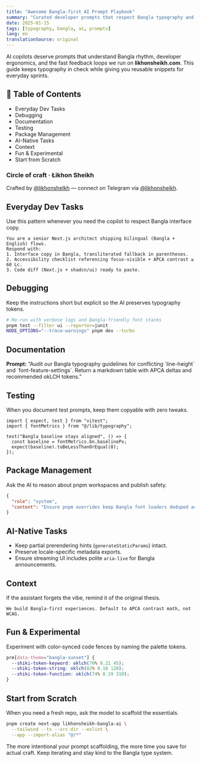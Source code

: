 ```yaml
---
title: "Awesome Bangla-first AI Prompt Playbook"
summary: "Curated developer prompts that respect Bangla typography and modern Next.js workflows."
date: 2025-01-15
tags: [typography, bangla, ai, prompts]
lang: en
translationSource: original
---
```



AI copilots deserve prompts that understand Bangla rhythm, developer ergonomics, and the fast feedback loops we run on **likhonsheikh.com**. This guide keeps typography in check while giving you reusable snippets for everyday sprints.

## 🌟 Table of Contents

- Everyday Dev Tasks
- Debugging
- Documentation
- Testing
- Package Management
- AI-Native Tasks
- Context
- Fun & Experimental
- Start from Scratch

<Card className="space-y-4 bg-gradient-to-br from-sky-900/60 via-purple-900/40 to-emerald-900/50 border-white/10 p-6 text-white">
  <h3 className="text-lg font-semibold">Circle of craft · Łikhon Sheikh</h3>
  <p className="text-sm text-white/80">
    Crafted by <a href="https://github.com/likhonshelkh" className="underline decoration-sky-300 decoration-dashed underline-offset-4">@likhonshelkh</a> — connect on Telegram via <a href="https://t.me/likhonsheikh" className="underline decoration-emerald-300 underline-offset-4">@likhonsheikh</a>.
  </p>
</Card>

## Everyday Dev Tasks

Use this pattern whenever you need the copilot to respect Bangla interface copy.

```mdx filename="prompt.md"
You are a senior Next.js architect shipping bilingual (Bangla + English) flows.
Respond with:
1. Interface copy in Bangla, transliterated fallback in parentheses.
2. Accessibility checklist referencing focus-visible + APCA contrast ≥ 60 Lc.
3. Code diff (Next.js + shadcn/ui) ready to paste.
```

## Debugging

Keep the instructions short but explicit so the AI preserves typography tokens.

```bash filename="debug.sh"
# Re-run with verbose logs and Bangla-friendly font stacks
pnpm test --filter ui --reporter=junit
NODE_OPTIONS="--trace-warnings" pnpm dev --turbo
```

## Documentation

<Card className="bg-white/5 border-white/10 p-6 text-sm leading-relaxed">
  <strong>Prompt:</strong> “Audit our Bangla typography guidelines for conflicting `line-height` and `font-feature-settings`. Return a markdown table with APCA deltas and recommended okLCH tokens.”
</Card>

## Testing

When you document test prompts, keep them copyable with zero tweaks.

```tsx filename="tests/font-system.test.tsx"
import { expect, test } from "vitest";
import { fontMetrics } from "@/lib/typography";

test("Bangla baseline stays aligned", () => {
  const baseline = fontMetrics.bn.baselinePx;
  expect(baseline).toBeLessThanOrEqual(8);
});
```

## Package Management

Ask the AI to reason about pnpm workspaces and publish safety.

```json filename="prompt.json"
{
  "role": "system",
  "content": "Ensure pnpm overrides keep Bangla font loaders deduped across apps."
}
```

## AI-Native Tasks

- Keep partial prerendering hints (`generateStaticParams`) intact.
- Preserve locale-specific metadata exports.
- Ensure streaming UI includes polite `aria-live` for Bangla announcements.

## Context

If the assistant forgets the vibe, remind it of the original thesis.

```text
We build Bangla-first experiences. Default to APCA contrast math, not WCAG.
```

## Fun & Experimental

Experiment with color-synced code fences by naming the palette tokens.

```css filename="app/globals.css"
pre[data-theme="bangla-sunset"] {
  --shiki-token-keyword: oklch(70% 0.21 45);
  --shiki-token-string: oklch(82% 0.18 120);
  --shiki-token-function: oklch(74% 0.19 310);
}
```

## Start from Scratch

When you need a fresh repo, ask the model to scaffold the essentials.

```bash filename="scaffold.sh"
pnpm create next-app likhonsheikh-bangla-ai \
  --tailwind --ts --src-dir --eslint \
  --app --import-alias "@/*"
```

The more intentional your prompt scaffolding, the more time you save for actual craft. Keep iterating and stay kind to the Bangla type system.

